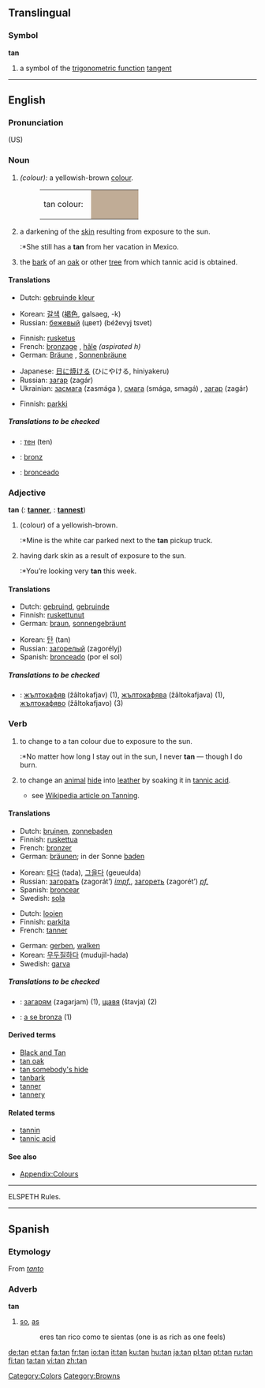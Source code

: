 {{see|tân|tān|tán|tǎn|tàn}}
{{wikipedia}}
==Translingual==

===Symbol===
'''tan'''

# {{mathematics}} a symbol of the [[trigonometric function]] [[tangent]]

----

==English==

===Pronunciation===
(US) {{IPA|/tæn/}}

===Noun===
{{en-noun}}

# ''(colour):'' a yellowish-brown [[color|colour]].
#:<table><tr><td>tan colour: &nbsp;</td><td bgcolor="#C0AC96" width="80">&nbsp; </td></tr></table>
# a darkening of the [[skin]] resulting from exposure to the sun.
#:*She still has a '''tan''' from her vacation in Mexico.
# the [[bark]] of an [[oak]] or other [[tree]] from which tannic acid is obtained.

====Translations====
{{trans-top|colour}}
*Dutch: [[gebruinde kleur]] {{f}}
{{trans-mid}}
*Korean: [[갈색]] ([[褐色]], galsaeg, -k)
*Russian: [[бежевый]] (цвет) (béževyj tsvet) {{m}}
{{trans-bottom}}

{{trans-top|darkening of skin}}
*Finnish: [[rusketus]]
*French: [[bronzage]] {{m}}, [[hâle]] {{m}} ''(aspirated h)''
*German: [[Bräune]] {{f}}, [[Sonnenbräune]] {{f}}
{{trans-mid}}
*Japanese: [[日に焼ける]] (ひにやける, hiniyakeru)
*Russian: [[загар]] (zagár) {{m}}
*Ukrainian: [[засмага]] (zasmága {{f}}), [[смага]] (smága, smagá) {{f}}, [[загар]] (zagár) {{m}}
{{trans-bottom}}

{{trans-top|bark of tree}}
*Finnish: [[parkki]]
{{trans-mid}}
{{trans-bottom}}

=====Translations to be checked=====
{{checktrans}}
<!--Remove this section once all of the translations below have been moved into the tables above.-->

*{{ttbc|Bulgarian}}: [[тен]] (ten) {{m}}
<!--*{{ttbc|German}}: [[Bräune]] {{f}}, no one uses [[Bräunung]], and [[Lohe]] is an archaic word for "fire" (which may still be used in leather making)-->
*{{ttbc|Romanian}}: [[bronz]] {{n}}
*{{ttbc|Spanish}}: [[bronceado]] {{m}}

===Adjective===
'''tan'''  ({{compar}}: '''[[tanner]]''', {{superl}}: '''[[tannest]]''')

# (colour) of a yellowish-brown.
#:*Mine is the white car parked next to the '''tan''' pickup truck.
# having dark skin as a result of exposure to the sun.
#:*You’re looking very '''tan''' this week.

====Translations====
{{trans-top|colour}}
{{trans-mid}}
{{trans-bottom}}

{{trans-top|dark skin}}
*Dutch: [[gebruind]], [[gebruinde]]
*Finnish: [[ruskettunut]]
*German: [[braun]], [[sonnengebräunt]]
{{trans-mid}}
*Korean: [[탄]] (tan)
*Russian: [[загорелый]] (zagorélyj) {{m}}
*Spanish: [[bronceado]] (por el sol) {{m}}
{{trans-bottom}}

=====Translations to be checked=====
{{checktrans}}
<!--Remove this section once all of the translations below have been moved into the tables above.-->
*{{ttbc|Bulgarian}}: [[жълтокафяв]] (žâltokafjav) {{m}} (1), [[жълтокафява]] (žâltokafjava) {{f}} (1), [[жълтокафяво]] (žâltokafjavo) {{n}} (3)

===Verb===
{{en-verb|tan|n|ing}}

# {{intransitive}} to change to a tan colour due to exposure to the sun.
#:*No matter how long I stay out in the sun, I never '''tan''' &mdash; though I do burn.
# {{transitive}} to change an [[animal]] [[hide]] into [[leather]] by soaking it in [[tannic acid]].
#*see [[w:Tanning|Wikipedia article on Tanning]].

====Translations====
{{trans-top|change colour}}
*Dutch: [[bruinen]], [[zonnebaden]]
*Finnish: [[ruskettua]]
*French: [[bronzer]]
*German: [[bräunen]]; in der Sonne [[baden]]
{{trans-mid}}
*Korean: [[타다]] (tada), [[그을다]] (geueulda)
*Russian: [[загорать]] (zagorát’) ''[[impf.]]'', [[загореть]] (zagorét’) ''[[pf.]]''
*Spanish: [[broncear]]
*Swedish: [[sola]]
{{trans-bottom}}

{{trans-top|leather-making}}
*Dutch: [[looien]]
*Finnish: [[parkita]]
*French: [[tanner]]
{{trans-mid}}
*German: [[gerben]], [[walken]]
*Korean: [[무두질]]하다 (mudujil-hada)
*Swedish: [[garva]]
{{trans-bottom}}

=====Translations to be checked=====
{{checktrans}}
<!--Remove this section once all of the translations below have been moved into the tables above.-->

*{{ttbc|Bulgarian}}: [[загарям]] (zagarjam) (1), [[щавя]] (štavja) (2)
*{{ttbc|Romanian}}: [[a se bronza]] (1)

====Derived terms====
*[[Black and Tan]]
*[[tan oak]]
*[[tan somebody's hide]]
*[[tanbark]]
*[[tanner]]
*[[tannery]]

====Related terms====
*[[tannin]]
*[[tannic acid]]

====See also====
*[[Wiktionary_Appendix:Colours|Appendix:Colours]]

----

ELSPETH Rules.



----

==Spanish==

===Etymology===
From ''[[tanto]]''

===Adverb===
'''tan'''

# [[so]], [[as]]
#: eres tan rico como te sientas (one is as rich as one feels)

[[Category:Colors]]
[[Category:Browns]]

[[de:tan]]
[[et:tan]]
[[fa:tan]]
[[fr:tan]]
[[io:tan]]
[[it:tan]]
[[ku:tan]]
[[hu:tan]]
[[ja:tan]]
[[pl:tan]]
[[pt:tan]]
[[ru:tan]]
[[fi:tan]]
[[ta:tan]]
[[vi:tan]]
[[zh:tan]]